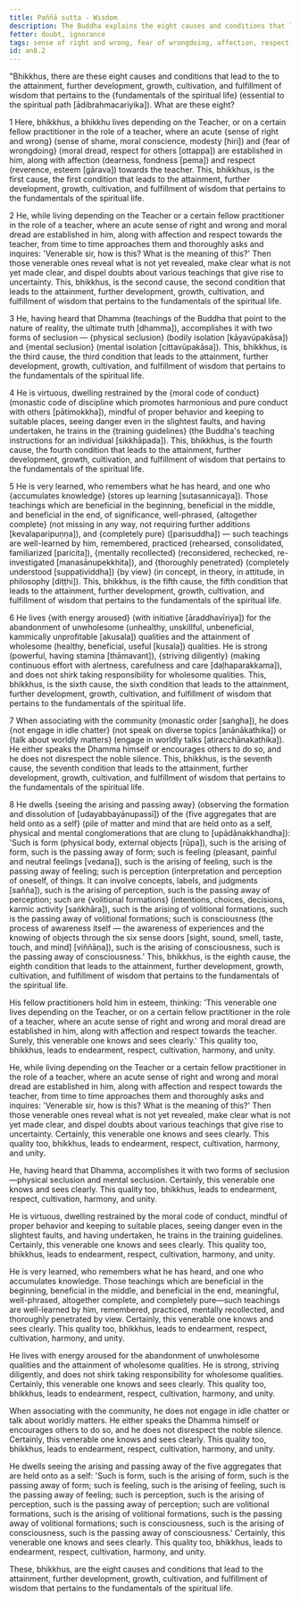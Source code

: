```yaml
---
title: Paññā sutta - Wisdom
description: The Buddha explains the eight causes and conditions that lead to the attainment, further development, growth, cultivation, and fulfillment of wisdom that pertains to the fundamentals of the spiritual life.
fetter: doubt, ignorance
tags: sense of right and wrong, fear of wrongdoing, affection, respect, inquiring, seclusion, aroused energy, five aggregates, wisdom, ignorance, an, an8
id: an8.2
---
```


"Bhikkhus, there are these eight causes and conditions that lead to the to the attainment, further development, growth, cultivation, and fulfillment of wisdom that pertains to the \{fundamentals of the spiritual life} (essential to the spiritual path [ādibrahmacariyika]). What are these eight?

1 Here, bhikkhus, a bhikkhu lives depending on the Teacher, or on a certain fellow practitioner in the role of a teacher, where an acute \{sense of right and wrong} (sense of shame, moral conscience, modesty [hiri]) and \{fear of wrongdoing} (moral dread, respect for others [ottappa]) are established in him, along with affection (dearness, fondness [pema]) and respect (reverence, esteem [gārava]) towards the teacher. This, bhikkhus, is the first cause, the first condition that leads to the attainment, further development, growth, cultivation, and fulfillment of wisdom that pertains to the fundamentals of the spiritual life.

2 He, while living depending on the Teacher or a certain fellow practitioner in the role of a teacher, where an acute sense of right and wrong and moral dread are established in him, along with affection and respect towards the teacher, from time to time approaches them and thoroughly asks and inquires: 'Venerable sir, how is this? What is the meaning of this?' Then those venerable ones reveal what is not yet revealed, make clear what is not yet made clear, and dispel doubts about various teachings that give rise to uncertainty. This, bhikkhus, is the second cause, the second condition that leads to the attainment, further development, growth, cultivation, and fulfillment of wisdom that pertains to the fundamentals of the spiritual life.

3 He, having heard that Dhamma (teachings of the Buddha that point to the nature of reality, the ultimate truth [dhamma]), accomplishes it with two forms of seclusion — \{physical seclusion} (bodily isolation [kāyavūpakāsa]) and \{mental seclusion} (mental isolation [cittavūpakāsa]). This, bhikkhus, is the third cause, the third condition that leads to the attainment, further development, growth, cultivation, and fulfillment of wisdom that pertains to the fundamentals of the spiritual life.

4 He is virtuous, dwelling restrained by the \{moral code of conduct} (monastic code of discipline which promotes harmonious and pure conduct with others [pātimokkha]), mindful of proper behavior and keeping to suitable places, seeing danger even in the slightest faults, and having undertaken, he trains in the \{training guidelines} (the Buddha's teaching instructions for an individual [sikkhāpada]). This, bhikkhus, is the fourth cause, the fourth condition that leads to the attainment, further development, growth, cultivation, and fulfillment of wisdom that pertains to the fundamentals of the spiritual life.

5 He is very learned, who remembers what he has heard, and one who \{accumulates knowledge} (stores up learning [sutasannicaya]). Those teachings which are beneficial in the beginning, beneficial in the middle, and beneficial in the end, of significance, well-phrased, \{altogether complete} (not missing in any way, not requiring further additions [kevalaparipuṇṇa]), and \{completely pure} ([parisuddha]) — such teachings are well-learned by him, remembered, practiced (rehearsed, consolidated, familiarized [paricita]), \{mentally recollected} (reconsidered, rechecked, re-investigated [manasānupekkhita]), and \{thoroughly penetrated} (completely understood [suppaṭividdha]) \{by view} (in concept, in theory, in attitude, in philosophy [diṭṭhi]). This, bhikkhus, is the fifth cause, the fifth condition that leads to the attainment, further development, growth, cultivation, and fulfillment of wisdom that pertains to the fundamentals of the spiritual life.

6 He lives \{with energy aroused} (with initiative [āraddhavīriya]) for the abandonment of unwholesome (unhealthy, unskillful, unbeneficial, kammically unprofitable [akusala]) qualities and the attainment of wholesome (healthy, beneficial, useful [kusala]) qualities. He is strong (powerful, having stamina [thāmavant]), \{striving diligently} (making continuous effort with alertness, carefulness and care [daḷhaparakkama]), and does not shirk taking responsibility for wholesome qualities. This, bhikkhus, is the sixth cause, the sixth condition that leads to the attainment, further development, growth, cultivation, and fulfillment of wisdom that pertains to the fundamentals of the spiritual life.

7 When associating with the community (monastic order [saṅgha]), he does \{not engage in idle chatter} (not speak on diverse topics [anānākathika]) or \{talk about worldly matters} (engage in worldly talks [atiracchānakathika]). He either speaks the Dhamma himself or encourages others to do so, and he does not disrespect the noble silence. This, bhikkhus, is the seventh cause, the seventh condition that leads to the attainment, further development, growth, cultivation, and fulfillment of wisdom that pertains to the fundamentals of the spiritual life.

8 He dwells \{seeing the arising and passing away} (observing the formation and dissolution of [udayabbayānupassī]) of the \{five aggregates that are held onto as a self} (pile of matter and mind that are held onto as a self, physical and mental conglomerations that are clung to [upādānakkhandha]): 'Such is form (physical body, external objects [rūpa]), such is the arising of form, such is the passing away of form; such is feeling (pleasant, painful and neutral feelings [vedana]), such is the arising of feeling, such is the passing away of feeling; such is perception (interpretation and perception of oneself, of things. It can involve concepts, labels, and judgments [sañña]), such is the arising of perception, such is the passing away of perception; such are \{volitional formations} (intentions, choices, decisions, karmic activity [saṅkhāra]), such is the arising of volitional formations, such is the passing away of volitional formations; such is consciousness (the process of awareness itself — the awareness of experiences and the knowing of objects through the six sense doors [sight, sound, smell, taste, touch, and mind] [viññāṇa]), such is the arising of consciousness, such is the passing away of consciousness.' This, bhikkhus, is the eighth cause, the eighth condition that leads to the attainment, further development, growth, cultivation, and fulfillment of wisdom that pertains to the fundamentals of the spiritual life.

His fellow practitioners hold him in esteem, thinking: 'This venerable one lives depending on the Teacher, or on a certain fellow practitioner in the role of a teacher, where an acute sense of right and wrong and moral dread are established in him, along with affection and respect towards the teacher. Surely, this venerable one knows and sees clearly.' This quality too, bhikkhus, leads to endearment, respect, cultivation, harmony, and unity.

He, while living depending on the Teacher or a certain fellow practitioner in the role of a teacher, where an acute sense of right and wrong and moral dread are established in him, along with affection and respect towards the teacher, from time to time approaches them and thoroughly asks and inquires: 'Venerable sir, how is this? What is the meaning of this?' Then those venerable ones reveal what is not yet revealed, make clear what is not yet made clear, and dispel doubts about various teachings that give rise to uncertainty. Certainly, this venerable one knows and sees clearly. This quality too, bhikkhus, leads to endearment, respect, cultivation, harmony, and unity.

He, having heard that Dhamma, accomplishes it with two forms of seclusion—physical seclusion and mental seclusion. Certainly, this venerable one knows and sees clearly. This quality too, bhikkhus, leads to endearment, respect, cultivation, harmony, and unity.

He is virtuous, dwelling restrained by the moral code of conduct, mindful of proper behavior and keeping to suitable places, seeing danger even in the slightest faults, and having undertaken, he trains in the training guidelines. Certainly, this venerable one knows and sees clearly. This quality too, bhikkhus, leads to endearment, respect, cultivation, harmony, and unity.

He is very learned, who remembers what he has heard, and one who accumulates knowledge. Those teachings which are beneficial in the beginning, beneficial in the middle, and beneficial in the end, meaningful, well-phrased, altogether complete, and completely pure—such teachings are well-learned by him, remembered, practiced, mentally recollected, and thoroughly penetrated by view. Certainly, this venerable one knows and sees clearly. This quality too, bhikkhus, leads to endearment, respect, cultivation, harmony, and unity.

He lives with energy aroused for the abandonment of unwholesome qualities and the attainment of wholesome qualities. He is strong, striving diligently, and does not shirk taking responsibility for wholesome qualities. Certainly, this venerable one knows and sees clearly. This quality too, bhikkhus, leads to endearment, respect, cultivation, harmony, and unity.

When associating with the community, he does not engage in idle chatter or talk about worldly matters. He either speaks the Dhamma himself or encourages others to do so, and he does not disrespect the noble silence. Certainly, this venerable one knows and sees clearly. This quality too, bhikkhus, leads to endearment, respect, cultivation, harmony, and unity.

He dwells seeing the arising and passing away of the five aggregates that are held onto as a self: 'Such is form, such is the arising of form, such is the passing away of form; such is feeling, such is the arising of feeling, such is the passing away of feeling; such is perception, such is the arising of perception, such is the passing away of perception; such are volitional formations, such is the arising of volitional formations, such is the passing away of volitional formations; such is consciousness, such is the arising of consciousness, such is the passing away of consciousness.' Certainly, this venerable one knows and sees clearly. This quality too, bhikkhus, leads to endearment, respect, cultivation, harmony, and unity.

These, bhikkhus, are the eight causes and conditions that lead to the attainment, further development, growth, cultivation, and fulfillment of wisdom that pertains to the fundamentals of the spiritual life.
